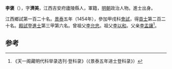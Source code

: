 '''李褒'''（{{bd|1419年||？}}），字'''濟美'''，江西吉安府廬陵縣人，軍籍，[[明朝|明朝]]政治人物。進士出身。

江西鄉試第一百二十名。[[景泰_(年号)|景泰]]五年（1454年），參加甲戌科[[會試|會試]]，得[[貢士|貢士]]第二百二十名。[[殿試|殿試]]登[[進士|進士]]第三甲第六名。曾祖父[[李允忠|李允忠]]。祖父[[李以和|李以和]]。父亲[[李孟讓|李孟讓]]<ref>《天一阁藏明代科举录选刊·登科录》（《景泰五年进士登科录》）</ref>。

==参考==
{{reflist}}
{{明朝人物小作品}}
{{景泰五年甲戌科殿試金榜}}